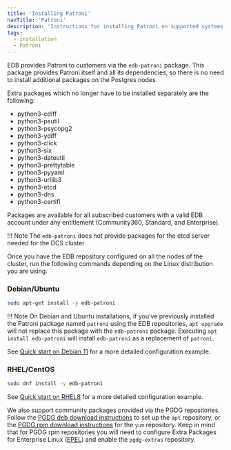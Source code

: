 ```yaml
---
title: 'Installing Patroni'
navTitle: 'Patroni'
description: 'Instructions for installing Patroni on supported systems'
tags:
  - installation
  - Patroni
---
```


EDB provides Patroni to customers via the `edb-patroni` package. This package provides Patroni itself and all its dependencies, so there is no need to install additional packages on the Postgres nodes.

Extra packages which no longer have to be installed separately are the following:

- python3-cdiff
- python3-psutil
- python3-psycopg2
- python3-ydiff
- python3-click
- python3-six
- python3-dateutil
- python3-prettytable
- python3-pyyaml
- python3-urllib3
- python3-etcd
- python3-dns
- python3-certifi

Packages are available for all subscribed customers with a valid EDB account under any entitlement (Community360, Standard, and Enterprise).

!!! Note
    The `edb-patroni` does not provide packages for the etcd server needed for the DCS cluster

Once you have the EDB repository configured on all the nodes of the cluster, run the following commands depending on the Linux distribution you are using.

### Debian/Ubuntu

```bash
sudo apt-get install -y edb-patroni
```

!!! Note
    On Debian and Ubuntu installations, if you've previously installed the Patroni package named `patroni` using the EDB repositories, `apt upgrade` will not replace this package with the `edb-patroni` package. Executing `apt install edb-patroni` will install `edb-patroni` as a replacement of `patroni`.

See [Quick start on Debian 11](debian11_quick_start/#4-patroni) for a more detailed configuration example.

### RHEL/CentOS

```bash
sudo dnf install -y edb-patroni
```

See [Quick start on RHEL8](rhel8_quick_start/#4-patroni) for a more detailed configuration example.


We also support community packages provided via the PGDG repositories. Follow the [PGDG deb download instructions](https://www.postgresql.org/download/linux/debian/) to set up the `apt` repository, or the [PGDG rpm download instructions](https://yum.postgresql.org/) for the `yum` repository. Keep in mind that for PGDG rpm repositories you will need to configure Extra Packages for Enterprise Linux ([EPEL](https://fedoraproject.org/wiki/EPEL)) and enable the `pgdg-extras` repository.
